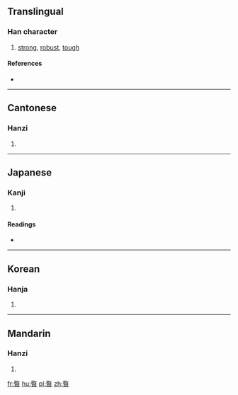 {{also|忞}}
==Translingual==

===Han character===
{{Han char|rn=72|rad=日|as=09|sn=13|four=7860<sub>4</sub>|canj=口大日 (RKA)|ids=⿱[[敃]][[日]]}}

# [[strong]], [[robust]], [[tough]]

====References====
* {{Han ref|kx=0498.030|dkj=14041|dj=0866.020|hdz=21527.040|uh=668B|ud=26251|bh=DDC3|bd=56771}}

----

==Cantonese==

===Hanzi===
{{yue-hanzi|jyut=[[man5]]|y=man5}}

# {{defn|lang=yue|sort=日09}}

----

==Japanese==

===Kanji===
{{ja-kanji|grade=|rs=日09}}

# {{defn|lang=ja|sort=日09}}

====Readings====
* {{ja-readings|on=[[びん]] (bin), [[こん]] (kon)|kun=[[つとめる]] (tsutomeru)}}

----

==Korean==

===Hanja===
{{ko-hanja|hangeul=민|eumhun=|rv=min|mr=min|y=min}}

# {{defn|lang=ko|sort=日09}}

----

==Mandarin==

===Hanzi===
{{cmn-hanzi|pin=[[mǐn]] ([[min3]])|wg=min<sup>3</sup>}}

# {{defn|lang=cmn|sort=日09}}

[[fr:暋]]
[[hu:暋]]
[[pl:暋]]
[[zh:暋]]